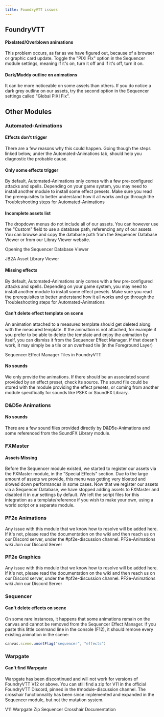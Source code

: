 ```yaml
---
title: FoundryVTT issues
---
```



## FoundryVTT


#### Pixelated/Overblown animations

This problem occurs, as far as we have figured out, because of a browser or graphic card update. Toggle the "PIXI FIx" option in the Sequencer module settings, meaning if it's on, turn it off and if it's off, turn it on.

#### Dark/Muddy outline on animations

It can be more noticeable on some assets than others. If you do notice a dark grey outline on our assets, try the second option in the Sequencer settings called "Global PIXI Fix".

## Other Modules

### Automated-Animations
#### Effects don't trigger

There are a few reasons why this could happen. Going though the steps linked below, under the Automated-Animations tab, should help you diagnostic the probable cause.
<LinkCard title="Troubleshooting Steps" href="/jb2a-wiki/troubleshooting/how-to#-troubleshoot-an-issue-yourself" />

#### Only some effects trigger

By default, Automated-Animations only comes with a few pre-configured attacks and spells. Depending on your game system, you may need to install another module to install some effect presets. 
Make sure you read the prerequisites to better understand how it all works and go through the Troubleshooting steps for Automated-Animations

<CardGrid>
<LinkCard title="Understanding Automation" href="/jb2a-wiki/getting-started/understanding-automation" />
<LinkCard title="Troubleshooting Steps" href="/jb2a-wiki/troubleshooting/how-to#-troubleshoot-an-issue-yourself" />
</CardGrid>

#### Incomplete assets list

The dropdown menus do not include all of our assets. You can however use the "Custom" field to use a database path, referencing any of our assets. You can browse and copy the database path from the Sequencer Database Viewer or from our Libray Viewer website.

<LinkButton href="https://fantasycomputer.works/FoundryVTT-Sequencer/#/database-basics?id=opening-the-database-viewer" icon="external" variant="custom">Opening the Sequencer Database Viewer</LinkButton>

<LinkButton href="https://library.jb2a.com/" icon="external" variant="custom">JB2A Asset Library Viewer</LinkButton>

#### Missing effects

By default, Automated-Animations only comes with a few pre-configured attacks and spells. Depending on your game system, you may need to install another module to install some effect presets. 
Make sure you read the prerequisites to better understand how it all works and go through the Troubleshooting steps for Automated-Animations

<CardGrid>
<LinkCard title="Understanding Automation" href="/jb2a-wiki/getting-started/understanding-automation" />
<LinkCard title="Troubleshooting Steps" href="/jb2a-wiki/troubleshooting/how-to#-troubleshoot-an-issue-yourself" />
</CardGrid>

#### Can't delete effect template on scene

An animation attached to a measured template should get deleted along with the measured template. If the animation is not attached, for example if you prefer to be able to delete the template and enjoy the animation by itself, you can dismiss it from the Sequencer Effect Manager.
If that doesn't work, it may simply be a tile or an overhead tile (in the Foreground Layer)

<LinkButton href="https://fantasycomputer.works/FoundryVTT-Sequencer/#/effect-manager?id=show-effect-manager" icon="external" variant="custom">Sequencer Effect Manager</LinkButton>
<LinkButton href="https://foundryvtt.com/article/tiles/" icon="external" variant="custom">Tiles in FoundryVTT</LinkButton>

#### No sounds

We only provide the animations. If there should be an associated sound provided by an effect preset, check its source. The sound file could be stored with the module providing the effect presets, or coming from another module specifically for sounds like PSFX or SoundFX Library.

<LinkCard title="Sound FX Modules for FoundryVTT" href="/jb2a-wiki/external-resources/sfx#online-free-resources" />

### D&D5e Animations
#### No sounds

There are a few sound files provided directly by D&D5e-Animations and some referenced from the SoundFX Library module.

<LinkCard title="SoundFX Library module" href="/jb2a-wiki/external-resources/community-links#soundfx-library" />

### FXMaster
#### Assets Missing

Before the Sequencer module existed, we started to register our assets via the FXMaster module, in the "Special Effects" section. Due to the large amount of assets we provide, this menu was getting very bloated and slowed down performances in some cases. Now that we register our assets via a Sequencer Database, we have stopped adding assets to FXMaster and disabled it in our settings by default. We left the script files for this integration as a template/reference if you wish to make your own, using a world script or a separate module.

### PF2e Animations

Any issue with this module that we know how to resolve will be added here. If it's not, please read the documentation on the wiki and then reach us on our Discord server, under the #pf2e-discussion channel.
<LinkButton href="https://github.com/MrVauxs/pf2e-jb2a-macros/wiki" icon="github" variant="custom">PF2e-Animations wiki</LinkButton>
<LinkButton href="https://discord.gg/gmd8MAPX4m" icon="discord" variant="secondary">Join our Discord Server</LinkButton>


### PF2e Graphics

Any issue with this module that we know how to resolve will be added here. If it's not, please read the documentation on the wiki and then reach us on our Discord server, under the #pf2e-discussion channel.
<LinkButton href="https://github.com/MrVauxs/pf2e-graphics/wiki" icon="github" variant="custom">PF2e-Animations wiki</LinkButton>
<LinkButton href="https://discord.gg/gmd8MAPX4m" icon="discord" variant="secondary">Join our Discord Server</LinkButton>

### Sequencer
#### Can't delete effects on scene

On some rare instances, it happens that some animations remain on the canvas and cannot be removed from the Sequencer Effect Manager. If you paste this little command line in the console (F12), it should remove every existing animation in the scene:
```js
canvas.scene.unsetFlag("sequencer", "effects")
```

### Warpgate
#### Can't find Warpgate

Warpgate has been discontinued and will not work for versions of FoundryVTT V12 or above. You can still find a zip for V11 in the official FoundryVTT Discord, pinned in the #module-discussion channel.
The crosshair functionnality has been since implemented and expanded in the Sequencer module, but not the mutation system.

<LinkButton href="https://discord.com/channels/170995199584108546/513918036919713802/1255239377982853175" icon="Discord" variant="custom">V11 Warpgate Zip</LinkButton>
<LinkButton href="https://fantasycomputer.works/FoundryVTT-Sequencer/#/crosshair" icon="Discord" variant="custom">Sequencer Crosshair Documentation</LinkButton>












